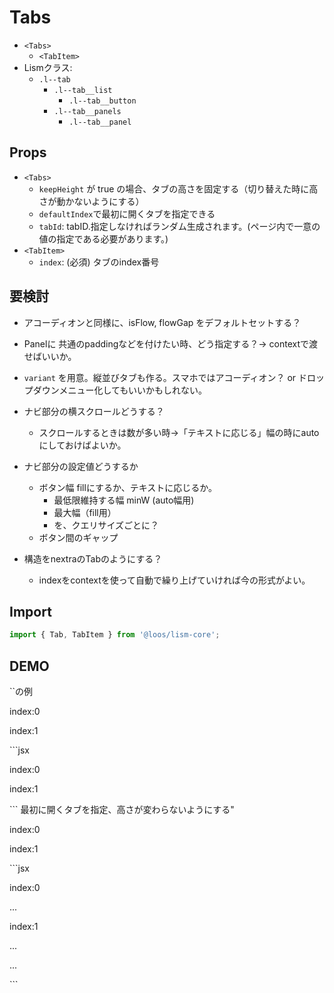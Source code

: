 
# Tabs

- `<Tabs>`
	- `<TabItem>`
- Lismクラス:
	- `.l--tab`
		- `.l--tab__list`
			- `.l--tab__button`
		- `.l--tab__panels`
			- `.l--tab__panel`

## Props

- `<Tabs>`
	- `keepHeight` が true の場合、タブの高さを固定する（切り替えた時に高さが動かないようにする）
	- `defaultIndex`で最初に開くタブを指定できる
	- `tabId`: tabID.指定しなければランダム生成されます。(ページ内で一意の値の指定である必要があります。)
- `<TabItem>`
	- `index`: (必須) タブのindex番号


## 要検討
- アコーディオンと同様に、isFlow, flowGap をデフォルトセットする？
- Panelに 共通のpaddingなどを付けたい時、どう指定する？→ contextで渡せばいいか。
- `variant` を用意。縦並びタブも作る。スマホではアコーディオン？ or ドロップダウンメニュー化してもいいかもしれない。
- ナビ部分の横スクロールどうする？
	- スクロールするときは数が多い時→「テキストに応じる」幅の時にautoにしておけばよいか。

- ナビ部分の設定値どうするか
	- ボタン幅 fillにするか、テキストに応じるか。
		- 最低限維持する幅 minW (auto幅用)
		- 最大幅（fill用）
		- を、クエリサイズごとに？
	- ボタン間のギャップ
- 構造をnextraのTabのようにする？
	- indexをcontextを使って自動で繰り上げていければ今の形式がよい。

## Import

```js
import { Tab, TabItem } from '@loos/lism-core';
```

## DEMO

<Demo>
	<Demo.Title>`<Tabs>`の例</Demo.Title>
	<Demo.Preview resize p={20}>
		<Tabs>
			<TabItem label="title1">
				<p>index:0</p>
				<DammyText />
			</TabItem>
			<TabItem label="title2">
				<p>index:1</p>
				<DammyText length="l" />
			</TabItem>
		</Tabs>
	</Demo.Preview>
	<Demo.Code>
		```jsx
		<Tabs>
			<TabItem label="title1">
				<p>index:0</p>
				<DammyText />
			</TabItem>
			<TabItem label="title2">
				<p>index:1</p>
				<DammyText length="l" />
			</TabItem>
		</Tabs>
		```
	</Demo.Code>
</Demo>

 <Demo>
	<Demo.Title>最初に開くタブを指定、高さが変わらないようにする"</Demo.Title>
	<Demo.Preview resize p={20}>
		<Tabs keepHeight defaultIndex={1}>
			<TabItem label="title1" isFlow flowGap='s'>
				<p>index:0</p>
				<DammyText />
			</TabItem>
			<TabItem label="title2" isFlow flowGap='s'>
				<p>index:1</p>
				<DammyText />
				<DammyText length="l" />
			</TabItem>
		</Tabs>
	</Demo.Preview>
	<Demo.Code>
		```jsx
		<Tabs keepHeight defaultIndex={1}>
			<TabItem label="title1" isFlow flowGap='s'>
				<p>index:0</p>
				<p>...</p>
			</TabItem>
			<TabItem label="title2" isFlow flowGap='s'>
				<p>index:1</p>
				<p>...</p>
				<p>...</p>
			</TabItem>
		</Tabs>
		```
	</Demo.Code>
</Demo>
